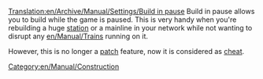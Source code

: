 [[Translation:en/Archive/Manual/Settings/Build in pause]]
Build in pause allows you to build while the game is paused. This is very handy when you're rebuilding a huge [[en/Manual/Stations|station]] or a mainline in your network while not wanting to disrupt any [[en/Manual/Trains]] running on it.

However, this is no longer a [[en/Community/Patches/Patches|patch]] feature, now it is considered as [[en/Manual/Cheats|cheat]].

[[Category:en/Manual/Construction]]

{{en/Stub}}